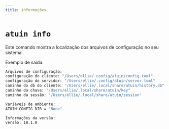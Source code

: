 ```yaml
---
title: informações
---
```


# `atuin info`

Este comando mostra a localização dos arquivos de configuração no seu sistema

Exemplo de saída:

```sh
Arquivos de configuração:
configuração do cliente: "/Users/ellie/.config/atuin/config.toml"
configuração do servidor: "/Users/ellie/.config/atuin/server.toml"
caminho do db do cliente: "/Users/ellie/.local/share/atuin/history.db"
caminho da chave: "/Users/ellie/.local/share/atuin/key"
caminho da sessão: "/Users/ellie/.local/share/atuin/session"

Variáveis de ambiente:
ATUIN_CONFIG_DIR = "None"

Informações da versão:
versão: 18.1.0
```
